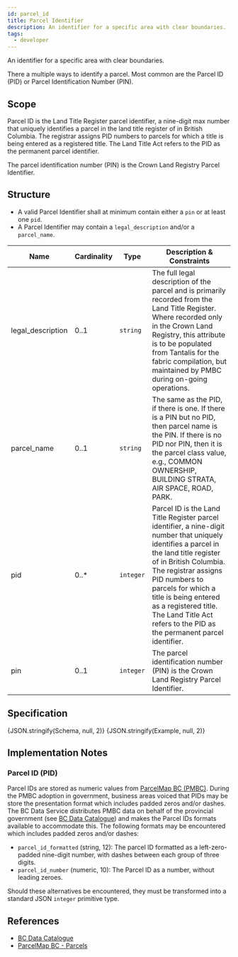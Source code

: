 ```yaml
---
id: parcel_id
title: Parcel Identifier
description: An identifier for a specific area with clear boundaries.
tags:
  - developer
---
```




An identifier for a specific area with clear boundaries.

There a multiple ways to identify a parcel. Most common are the Parcel ID (PID) or Parcel Identification Number (PIN).

## Scope

Parcel ID is the Land Title Register parcel identifier, a nine-digit max number that uniquely identifies a parcel in the
land title register of in British Columbia. The registrar assigns PID numbers to parcels for which a title is being
entered as a registered title. The Land Title Act refers to the PID as the permanent parcel identifier.

The parcel identification number (PIN) is the Crown Land Registry Parcel Identifier.

## Structure

- A valid Parcel Identifier shall at minimum contain either a `pin` or at least one `pid`.
- A Parcel Identifier may contain a `legal_description` and/or a `parcel_name`.

| Name | Cardinality | Type | Description & Constraints |
| --- | --- | --- | --- |
| legal_description | 0..1 | `string` | The full legal description of the parcel and is primarily recorded from the Land Title Register. Where recorded only in the Crown Land Registry, this attribute is to be populated from Tantalis for the fabric compilation, but maintained by PMBC during on-going operations. |
| parcel_name | 0..1 | `string` | The same as the PID, if there is one. If there is a PIN but no PID, then parcel name is the PIN. If there is no PID nor PIN, then it is the parcel class value, e.g., COMMON OWNERSHIP, BUILDING STRATA, AIR SPACE, ROAD, PARK. |
| pid | 0..* | `integer` | Parcel ID is the Land Title Register parcel identifier, a nine-digit number that uniquely identifies a parcel in the land title register of in British Columbia. The registrar assigns PID numbers to parcels for which a title is being entered as a registered title. The Land Title Act refers to the PID as the permanent parcel identifier. |
| pin | 0..1 | `integer` | The parcel identification number (PIN) is the Crown Land Registry Parcel Identifier. |

## Specification

<Tabs queryString="tab">
  <TabItem value="schema" label="Schema" default>
    <JSONSchemaViewer schema={Schema} viewerOptions={{ showExamples: true }} />
  </TabItem>
  <TabItem value="source" label="Source">
    <CodeBlock language="json" showLineNumbers>
      {JSON.stringify(Schema, null, 2)}
    </CodeBlock>
  </TabItem>
  <TabItem value="example" label="Example">
    <CodeBlock language="json" showLineNumbers>
      {JSON.stringify(Example, null, 2)}
    </CodeBlock>
  </TabItem>
</Tabs>

## Implementation Notes

### Parcel ID (PID)

Parcel IDs are stored as numeric values from [ParcelMap BC (PMBC)](https://help.ltsa.ca/parcelmap-bc/parcels). During
the PMBC adoption in government, business areas voiced that PIDs may be store the presentation format which includes
padded zeros and/or dashes. The BC Data Service distributes PMBC data on behalf of the provincial government (see [BC Data Catalogue](https://catalogue.data.gov.bc.ca/group/47fa4daf-78d1-4c64-a0d2-51638a04910d)) and makes the Parcel IDs formats available to accommodate this. The following formats may be encountered which includes padded zeros and/or dashes:

- `parcel_id_formatted` (string, 12): The parcel ID formatted as a left-zero-padded nine-digit number, with dashes between each group of three digits.
- `parcel_id_number` (numeric, 10): The Parcel ID as a number, without leading zeroes.

Should these alternatives be encountered, they must be transformed into a standard JSON `integer` primitive type.

## References

- [BC Data Catalogue](https://catalogue.data.gov.bc.ca/group/47fa4daf-78d1-4c64-a0d2-51638a04910d)
- [ParcelMap BC - Parcels](https://help.ltsa.ca/parcelmap-bc/parcels)
